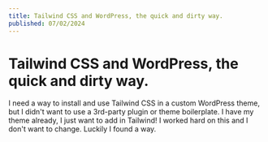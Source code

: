 ```yaml
---
title: Tailwind CSS and WordPress, the quick and dirty way.
published: 07/02/2024
---
```


# Tailwind CSS and WordPress, the quick and dirty way.

I need a way to install and use Tailwind CSS in a custom WordPress theme, but I didn't want to use a 3rd-party plugin or theme boilerplate. I have my theme already, I just want to add in Tailwind! I worked hard on this and I don't want to change. Luckily I found a way.
